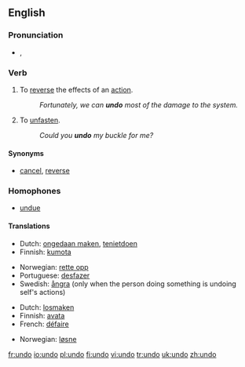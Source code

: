 ==English==

===Pronunciation===
* {{IPA|/ʌnˈduː/}}, {{SAMPA|/Vn"du:/}}

===Verb===
{{en-verb|undoes|undoing|undid|undone}}

# To [[reverse]] the effects of an [[action]].
#: ''Fortunately, we can '''undo''' most of the damage to the system.''
# To [[unfasten]].
#: ''Could you '''undo''' my buckle for me?''

====Synonyms====
*[[cancel]], [[reverse]]

===Homophones===
*[[undue]]

====Translations====
{{trans-top|to reverse}}
*Dutch: [[ongedaan maken]], [[tenietdoen]]
*Finnish: [[kumota]]
{{trans-mid}}
*Norwegian: [[rette opp]]
*Portuguese: [[desfazer]]
*Swedish: [[ångra]] (only when the person doing something is undoing self's actions)
{{trans-bottom}}

{{trans-top|to unfasten}}
*Dutch: [[losmaken]]
*Finnish: [[avata]]
*French: [[défaire]]
{{trans-mid}}
*Norwegian: [[løsne]]
{{trans-bottom}}

[[fr:undo]]
[[io:undo]]
[[pl:undo]]
[[fi:undo]]
[[vi:undo]]
[[tr:undo]]
[[uk:undo]]
[[zh:undo]]